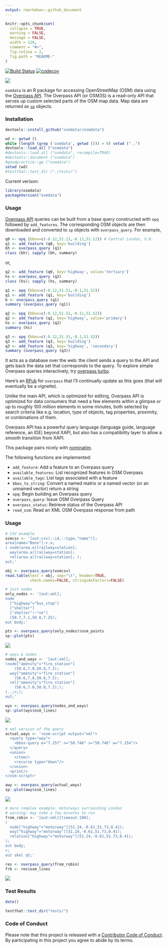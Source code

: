 ```yaml
---
output: rmarkdown::github_document
---
```


<!-- README.md is generated from README.Rmd. Please edit that file -->

```r
knitr::opts_chunk$set(
  collapse = TRUE,
  warning = FALSE,
  message = FALSE,
  width = 120,
  comment = "#>",
  fig.retina = 2,
  fig.path = "README-"
)
```


[![Build Status](https://travis-ci.org/osmdatar/osmdata.svg?branch=master)](https://travis-ci.org/osmdatar/osmdata) [![codecov](https://codecov.io/gh/osmdatar/osmdata/branch/master/graph/badge.svg)](https://codecov.io/gh/osmdatar/osmdata)


![](./fig/title.png)


`osmdata` is an R package for accessing OpenStreetMap (OSM) data using the
[Overpass API](http://wiki.openstreetmap.org/wiki/Overpass_API).  The Overpass
API (or OSM3S) is a read-only API that serves up custom selected
parts of the OSM map data. Map data are returned as
[`sp`](https://cran.r-project.org/package=sp) objects.


### Installation

```r
devtools::install_github("osmdatar/osmdata")
```

```r
wd <- getwd ()
while (length (grep ('osmdata', getwd ())) > 0) setwd ("..")
devtools::load_all ("osmdata")
#devtools::load_all ("osmdata", recompile=TRUE)
#devtools::document ("osmdata")
#goodpractice::gp ("osmdata")
setwd (wd)
#testthat::test_dir ("./tests/")
```

Current verison:

```r
library(osmdata)
packageVersion("osmdata")
```

### Usage

[Overpass API](http://wiki.openstreetmap.org/wiki/Overpass_API) queries can be
built from a base query constructed with `opq` followed by `add_features`. The
corresponding OSM objects are then downloaded and converted to `sp` objects with
`overpass_query`. For example,

```r
q0 <- opq (bbox=c(-0.12,51.11,-0.11,51.12)) # Central London, U.K.
q1 <- add_feature (q0, key='building')
bh <- overpass_query (q1)
class (bh); sapply (bh, summary)
```

or,

```r
q2 <- add_feature (q0, key='highway', value='tertiary')
hs <- overpass_query (q2)
class (hs); sapply (hs, summary)
```

```r
q1 <- opq (bbox=c(-0.12,51.51,-0.1,51.52)) 
q1 <- add_feature (q1, key='building')
b <- overpass_query (q1)
summary (overpass_query (q1))

q2 <- opq (bbox=c(-0.12,51.51,-0.11,51.52)) 
q2 <- add_feature (q2, key='highway', value='primary')
hs <- overpass_query (q2)
summary (hs)

q3 <- opq (bbox=c(-0.12,51.51,-0.1,51.52)) 
q3 <- add_feature (q3, key='building')
q3 <- add_feature (q3, key='highway', 'secondary')
summary (overpass_query (q3))
```

It acts as a database over the web: the client sends
a query to the API and gets back the data set that corresponds to the query.  To
explore simple Overpass queries interactively, try [overpass
turbo](http://overpass-turbo.eu/).

Here's an [RPub](http://rpubs.com/hrbrmstr/overpass) for `overpass` that I'll
continually update as this goes (that will eventually be a vignette).

Unlike the main API, which is optimized for editing, Overpass API is optimized
for data consumers that need a few elements within a glimpse or up to roughly
100 million elements in some minutes, both selected by search criteria like e.g.
location, type of objects, tag properties, proximity, or combinations of them.

Overpass API has a powerful query language (language guide, language reference,
an IDE) beyond XAPI, but also has a compatibility layer to allow a smooth
transition from XAPI.

This package pairs nicely with [nominatim](http://github.com/hrbrmstr/nominatim).

The following functions are implemented:

- `add_feature`:	Add a feature to an Overpass query
- `available_features`:	List recognized features in OSM Overpass
- `available_tags`:	List tags associated with a feature
- `bbox_to_string`:	Convert a named matrix or a named vector (or an unnamed vector) return a string
- `opq`:	Begin building an Overpass query
- `overpass_query`:	Issue OSM Overpass Query
- `overpass_status`:	Retrieve status of the Overpass API
- `read_osm`:	Read an XML OSM Overpass response from path

### Usage

```r
# CSV example
osmcsv <- '[out:csv(::id,::type,"name")];
area[name="Bonn"]->.a;
( node(area.a)[railway=station];
  way(area.a)[railway=station];
  rel(area.a)[railway=station]; );
out;'

obj <- overpass_query(osmcsv)
read.table(text = obj, sep="\t", header=TRUE, 
           check.names=FALSE, stringsAsFactors=FALSE)

```

```r
# just nodes
only_nodes <- '[out:xml];
node
  ["highway"="bus_stop"]
  ["shelter"]
  ["shelter"!~"no"]
  (50.7,7.1,50.8,7.25);
out body;'

pts <- overpass_query(only_nodes)$osm_points
sp::plot(pts)
```
![](./fig/README-only_nodes.png)

```r
# ways & nodes
nodes_and_ways <- '[out:xml];
(node["amenity"="fire_station"]
    (50.6,7.0,50.8,7.3);
  way["amenity"="fire_station"]
    (50.6,7.0,50.8,7.3);
  rel["amenity"="fire_station"]
    (50.6,7.0,50.8,7.3););
(._;>;);
out;'

wys <- overpass_query(nodes_and_ways)
sp::plot(wys$osm_lines)
```
![](./fig/README-nodes_and_ways.png)

```r
# xml version of the query
actual_ways <- '<osm-script output="xml">
  <query type="way">
    <bbox-query e="7.157" n="50.748" s="50.746" w="7.154"/>
  </query>
  <union>
    <item/>
    <recurse type="down"/>
  </union>
  <print/>
</osm-script>'

awy <- overpass_query(actual_ways)
sp::plot(awy$osm_lines)
```
![](./fig/README-actual_ways.png)

```r
# more complex example: motorways surrounding London
# warning: may take a few minutes to run
from_robin <- '[out:xml][timeout:100];
(
  node["highway"="motorway"](51.24,-0.61,51.73,0.41);
  way["highway"="motorway"](51.24,-0.61,51.73,0.41);
  relation["highway"="motorway"](51.24,-0.61,51.73,0.41);
);
out body;
>;
out skel qt;'

res <- overpass_query(from_robin)
frb <- res$osm_lines
```
![](./fig/README-london-motorways.png)


### Test Results

```r
date()

testthat::test_dir("tests/")
```

### Code of Conduct

Please note that this project is released with a [Contributor Code of Conduct](CONDUCT.md). 
By participating in this project you agree to abide by its terms.

